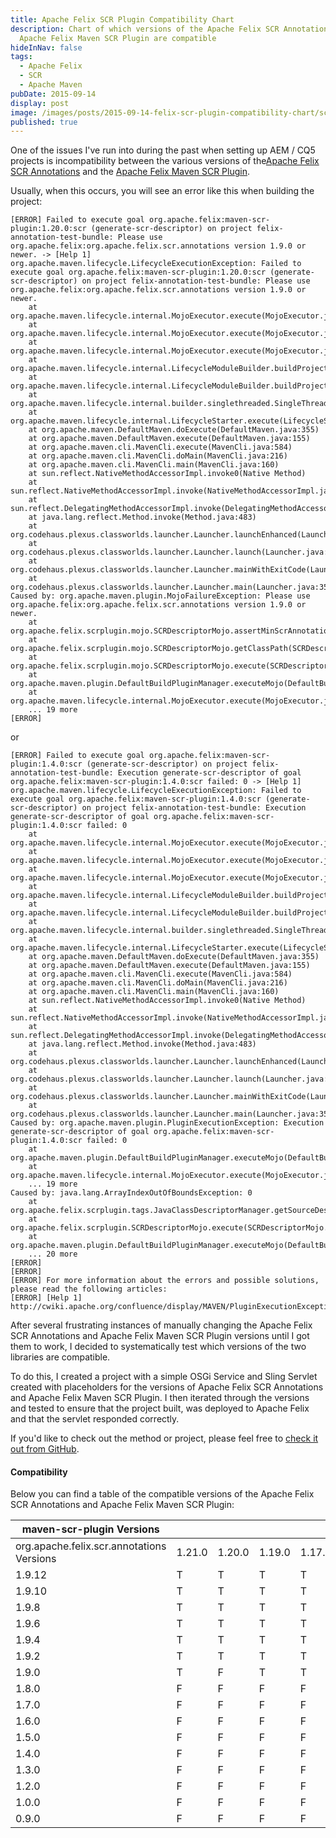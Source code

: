 ```yaml
---
title: Apache Felix SCR Plugin Compatibility Chart
description: Chart of which versions of the Apache Felix SCR Annotations and
  Apache Felix Maven SCR Plugin are compatible
hideInNav: false
tags:
  - Apache Felix
  - SCR
  - Apache Maven
pubDate: 2015-09-14
display: post
image: /images/posts/2015-09-14-felix-scr-plugin-compatibility-chart/scr-versions.png
published: true
---
```


 One of the issues I've run into during the past when setting up AEM / CQ5 projects is incompatibility between the various versions of the[Apache Felix SCR Annotations](http://felix.apache.org/documentation/subprojects/apache-felix-maven-scr-plugin/scr-annotations.html) and the [Apache Felix Maven SCR Plugin](http://felix.apache.org/documentation/subprojects/apache-felix-maven-scr-plugin.html).

 Usually, when this occurs, you will see an error like this when building the project:

```
[ERROR] Failed to execute goal org.apache.felix:maven-scr-plugin:1.20.0:scr (generate-scr-descriptor) on project felix-annotation-test-bundle: Please use org.apache.felix:org.apache.felix.scr.annotations version 1.9.0 or newer. -> [Help 1]
org.apache.maven.lifecycle.LifecycleExecutionException: Failed to execute goal org.apache.felix:maven-scr-plugin:1.20.0:scr (generate-scr-descriptor) on project felix-annotation-test-bundle: Please use org.apache.felix:org.apache.felix.scr.annotations version 1.9.0 or newer.
	at org.apache.maven.lifecycle.internal.MojoExecutor.execute(MojoExecutor.java:212)
	at org.apache.maven.lifecycle.internal.MojoExecutor.execute(MojoExecutor.java:153)
	at org.apache.maven.lifecycle.internal.MojoExecutor.execute(MojoExecutor.java:145)
	at org.apache.maven.lifecycle.internal.LifecycleModuleBuilder.buildProject(LifecycleModuleBuilder.java:116)
	at org.apache.maven.lifecycle.internal.LifecycleModuleBuilder.buildProject(LifecycleModuleBuilder.java:80)
	at org.apache.maven.lifecycle.internal.builder.singlethreaded.SingleThreadedBuilder.build(SingleThreadedBuilder.java:51)
	at org.apache.maven.lifecycle.internal.LifecycleStarter.execute(LifecycleStarter.java:120)
	at org.apache.maven.DefaultMaven.doExecute(DefaultMaven.java:355)
	at org.apache.maven.DefaultMaven.execute(DefaultMaven.java:155)
	at org.apache.maven.cli.MavenCli.execute(MavenCli.java:584)
	at org.apache.maven.cli.MavenCli.doMain(MavenCli.java:216)
	at org.apache.maven.cli.MavenCli.main(MavenCli.java:160)
	at sun.reflect.NativeMethodAccessorImpl.invoke0(Native Method)
	at sun.reflect.NativeMethodAccessorImpl.invoke(NativeMethodAccessorImpl.java:62)
	at sun.reflect.DelegatingMethodAccessorImpl.invoke(DelegatingMethodAccessorImpl.java:43)
	at java.lang.reflect.Method.invoke(Method.java:483)
	at org.codehaus.plexus.classworlds.launcher.Launcher.launchEnhanced(Launcher.java:289)
	at org.codehaus.plexus.classworlds.launcher.Launcher.launch(Launcher.java:229)
	at org.codehaus.plexus.classworlds.launcher.Launcher.mainWithExitCode(Launcher.java:415)
	at org.codehaus.plexus.classworlds.launcher.Launcher.main(Launcher.java:356)
Caused by: org.apache.maven.plugin.MojoFailureException: Please use org.apache.felix:org.apache.felix.scr.annotations version 1.9.0 or newer.
	at org.apache.felix.scrplugin.mojo.SCRDescriptorMojo.assertMinScrAnnotationArtifactVersion(SCRDescriptorMojo.java:388)
	at org.apache.felix.scrplugin.mojo.SCRDescriptorMojo.getClassPath(SCRDescriptorMojo.java:348)
	at org.apache.felix.scrplugin.mojo.SCRDescriptorMojo.execute(SCRDescriptorMojo.java:206)
	at org.apache.maven.plugin.DefaultBuildPluginManager.executeMojo(DefaultBuildPluginManager.java:132)
	at org.apache.maven.lifecycle.internal.MojoExecutor.execute(MojoExecutor.java:208)
	... 19 more
[ERROR] 

```

 or

```
[ERROR] Failed to execute goal org.apache.felix:maven-scr-plugin:1.4.0:scr (generate-scr-descriptor) on project felix-annotation-test-bundle: Execution generate-scr-descriptor of goal org.apache.felix:maven-scr-plugin:1.4.0:scr failed: 0 -> [Help 1]
org.apache.maven.lifecycle.LifecycleExecutionException: Failed to execute goal org.apache.felix:maven-scr-plugin:1.4.0:scr (generate-scr-descriptor) on project felix-annotation-test-bundle: Execution generate-scr-descriptor of goal org.apache.felix:maven-scr-plugin:1.4.0:scr failed: 0
	at org.apache.maven.lifecycle.internal.MojoExecutor.execute(MojoExecutor.java:224)
	at org.apache.maven.lifecycle.internal.MojoExecutor.execute(MojoExecutor.java:153)
	at org.apache.maven.lifecycle.internal.MojoExecutor.execute(MojoExecutor.java:145)
	at org.apache.maven.lifecycle.internal.LifecycleModuleBuilder.buildProject(LifecycleModuleBuilder.java:116)
	at org.apache.maven.lifecycle.internal.LifecycleModuleBuilder.buildProject(LifecycleModuleBuilder.java:80)
	at org.apache.maven.lifecycle.internal.builder.singlethreaded.SingleThreadedBuilder.build(SingleThreadedBuilder.java:51)
	at org.apache.maven.lifecycle.internal.LifecycleStarter.execute(LifecycleStarter.java:120)
	at org.apache.maven.DefaultMaven.doExecute(DefaultMaven.java:355)
	at org.apache.maven.DefaultMaven.execute(DefaultMaven.java:155)
	at org.apache.maven.cli.MavenCli.execute(MavenCli.java:584)
	at org.apache.maven.cli.MavenCli.doMain(MavenCli.java:216)
	at org.apache.maven.cli.MavenCli.main(MavenCli.java:160)
	at sun.reflect.NativeMethodAccessorImpl.invoke0(Native Method)
	at sun.reflect.NativeMethodAccessorImpl.invoke(NativeMethodAccessorImpl.java:62)
	at sun.reflect.DelegatingMethodAccessorImpl.invoke(DelegatingMethodAccessorImpl.java:43)
	at java.lang.reflect.Method.invoke(Method.java:483)
	at org.codehaus.plexus.classworlds.launcher.Launcher.launchEnhanced(Launcher.java:289)
	at org.codehaus.plexus.classworlds.launcher.Launcher.launch(Launcher.java:229)
	at org.codehaus.plexus.classworlds.launcher.Launcher.mainWithExitCode(Launcher.java:415)
	at org.codehaus.plexus.classworlds.launcher.Launcher.main(Launcher.java:356)
Caused by: org.apache.maven.plugin.PluginExecutionException: Execution generate-scr-descriptor of goal org.apache.felix:maven-scr-plugin:1.4.0:scr failed: 0
	at org.apache.maven.plugin.DefaultBuildPluginManager.executeMojo(DefaultBuildPluginManager.java:143)
	at org.apache.maven.lifecycle.internal.MojoExecutor.execute(MojoExecutor.java:208)
	... 19 more
Caused by: java.lang.ArrayIndexOutOfBoundsException: 0
	at org.apache.felix.scrplugin.tags.JavaClassDescriptorManager.getSourceDescriptions(JavaClassDescriptorManager.java:393)
	at org.apache.felix.scrplugin.SCRDescriptorMojo.execute(SCRDescriptorMojo.java:167)
	at org.apache.maven.plugin.DefaultBuildPluginManager.executeMojo(DefaultBuildPluginManager.java:132)
	... 20 more
[ERROR] 
[ERROR] 
[ERROR] For more information about the errors and possible solutions, please read the following articles:
[ERROR] [Help 1] http://cwiki.apache.org/confluence/display/MAVEN/PluginExecutionException

```

 After several frustrating instances of manually changing the Apache Felix SCR Annotations and Apache Felix Maven SCR Plugin versions until I got them to work, I decided to systematically test which versions of the two libraries are compatible.

 To do this, I created a project with a simple OSGi Service and Sling Servlet created with placeholders for the versions of Apache Felix SCR Annotations and Apache Felix Maven SCR Plugin. I then iterated through the versions and tested to ensure that the project built, was deployed to Apache Felix and that the servlet responded correctly.

 If you'd like to check out the method or project, please feel free to [check it out from GitHub](https://github.com/SixDimensions/felix-annotation-test).

#### Compatibility

 Below you can find a table of the compatible versions of the Apache Felix SCR Annotations and Apache Felix Maven SCR Plugin:

|   maven-scr-plugin Versions              |        |        |        |        |        |        |        |        |        |        |        |       |       |       |       |       |       |       |       |       |
| ----------------------------------------- | ------ | ------ | ------ | ------ | ------ | ------ | ------ | ------ | ------ | ------ | ------ | ----- | ----- | ----- | ----- | ----- | ----- | ----- | ----- | ----- |
| org.apache.felix.scr.annotations Versions | 1.21.0 | 1.20.0 | 1.19.0 | 1.17.0 | 1.16.0 | 1.15.0 | 1.14.0 | 1.13.0 | 1.12.0 | 1.11.0 | 1.10.0 | 1.9.0 | 1.8.0 | 1.7.4 | 1.7.2 | 1.7.0 | 1.6.0 | 1.4.4 | 1.4.2 | 1.4.0 |
| 1.9.12                                    | T      | T      | T      | T      | T      | T      | T      | T      | T      | T      | F      | T     | T     | F     | F     | F     | F     | T     | T     | F     |
| 1.9.10                                    | T      | T      | T      | T      | T      | T      | T      | T      | T      | T      | F      | T     | T     | F     | F     | F     | F     | T     | T     | F     |
| 1.9.8                                     | T      | T      | T      | T      | T      | T      | F      | T      | T      | T      | F      | T     | T     | F     | F     | F     | F     | T     | T     | F     |
| 1.9.6                                     | T      | T      | T      | T      | T      | T      | T      | T      | T      | T      | F      | T     | T     | F     | F     | F     | F     | T     | T     | F     |
| 1.9.4                                     | T      | T      | T      | T      | T      | T      | T      | T      | T      | T      | F      | T     | T     | F     | F     | F     | F     | T     | T     | F     |
| 1.9.2                                     | T      | T      | T      | T      | T      | T      | T      | T      | T      | T      | F      | T     | T     | F     | F     | F     | F     | T     | T     | F     |
| 1.9.0                                     | T      | F      | T      | T      | T      | T      | T      | T      | T      | T      | F      | T     | T     | F     | F     | F     | F     | T     | T     | F     |
| 1.8.0                                     | F      | F      | F      | F      | F      | F      | F      | F      | F      | F      | F      | T     | T     | F     | F     | F     | F     | T     | T     | F     |
| 1.7.0                                     | F      | F      | F      | F      | F      | F      | F      | F      | F      | F      | F      | T     | T     | F     | F     | F     | F     | T     | T     | F     |
| 1.6.0                                     | F      | F      | F      | F      | F      | F      | F      | F      | F      | F      | F      | F     | F     | T     | T     | F     | F     | T     | T     | F     |
| 1.5.0                                     | F      | F      | F      | F      | F      | F      | F      | F      | F      | F      | F      | F     | F     | F     | F     | F     | F     | T     | T     | F     |
| 1.4.0                                     | F      | F      | F      | F      | F      | F      | F      | F      | F      | F      | F      | F     | F     | F     | F     | T     | T     | T     | T     | F     |
| 1.3.0                                     | F      | F      | F      | F      | F      | F      | F      | F      | F      | F      | F      | F     | F     | F     | F     | F     | F     | T     | T     | F     |
| 1.2.0                                     | F      | F      | F      | F      | F      | F      | F      | F      | F      | F      | F      | F     | F     | F     | F     | F     | F     | T     | T     | F     |
| 1.0.0                                     | F      | F      | F      | F      | F      | F      | F      | F      | F      | F      | F      | F     | F     | F     | F     | F     | F     | T     | T     | F     |
| 0.9.0                                     | F      | F      | F      | F      | F      | F      | F      | F      | F      | F      | F      | F     | F     | F     | F     | F     | F     | T     | T     | F     |

  

